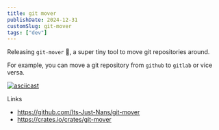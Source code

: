 ```yaml
---
title: git mover
publishDate: 2024-12-31
customSlug: git-mover
tags: ["dev"]
---
```


Releasing `git-mover` 🚚, a super tiny tool to move git repositories around.

For example, you can move a git repository from `github` to `gitlab` or vice versa.


[![asciicast](https://asciinema.org/a/Lfge8LlwsR9A2dKYMNT3v9Nh4.svg)](https://asciinema.org/a/Lfge8LlwsR9A2dKYMNT3v9Nh4)

Links

- https://github.com/Its-Just-Nans/git-mover
- https://crates.io/crates/git-mover


